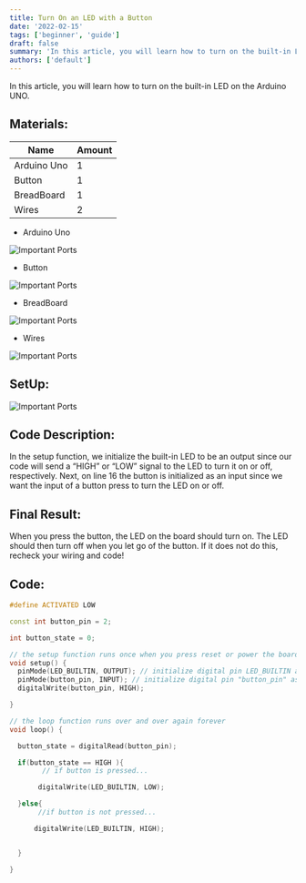 ```yaml
---
title: Turn On an LED with a Button
date: '2022-02-15'
tags: ['beginner', 'guide']
draft: false
summary: 'In this article, you will learn how to turn on the built-in LED on the Arduino UNO. '
authors: ['default']
---
```


In this article, you will learn how to turn on the built-in LED on the Arduino UNO.

## Materials:

| Name        | Amount |
| ----------- | ------ |
| Arduino Uno | 1      |
| Button      | 1      |
| BreadBoard  | 1      |
| Wires       | 2      |

- Arduino Uno

![Important Ports](/static/images/Article3/img4.png)

- Button

![Important Ports](/static/images/Article3/img3.png)

- BreadBoard

![Important Ports](/static/images/Article3/img2.png)

- Wires

![Important Ports](/static/images/Article3/img1.png)

## SetUp:

![Important Ports](/static/images/Article3/img5.png)

## Code Description:

In the setup function, we initialize the built-in LED to be an output since our code will send a “HIGH” or “LOW” signal to the LED to turn it on or off, respectively. Next, on line 16 the button is initialized as an input since we want the input of a button press to turn the LED on or off.

## Final Result:

When you press the button, the LED on the board should turn on. The LED should then turn off when you let go of the button. If it does not do this, recheck your wiring and code!

## Code:

```ino:blinkandbutton.ino
#define ACTIVATED LOW

const int button_pin = 2;

int button_state = 0;

// the setup function runs once when you press reset or power the board
void setup() {
  pinMode(LED_BUILTIN, OUTPUT); // initialize digital pin LED_BUILTIN as an output.
  pinMode(button_pin, INPUT); // initialize digital pin "button_pin" as an input.
  digitalWrite(button_pin, HIGH);

}

// the loop function runs over and over again forever
void loop() {

  button_state = digitalRead(button_pin);

  if(button_state == HIGH ){
        // if button is pressed...

       digitalWrite(LED_BUILTIN, LOW);

  }else{
       //if button is not pressed...

      digitalWrite(LED_BUILTIN, HIGH);


  }

}
```

